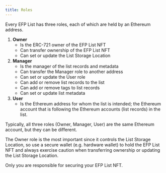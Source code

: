 ```yaml
---
title: Roles
---
```


Every EFP List has three roles, each of which are held by an Ethereum address.

1. **Owner**
   - Is the ERC-721 owner of the EFP List NFT
   - Can transfer ownership of the EFP List NFT
   - Can set or update the List Storage Location
2. **Manager**
   - Is the manager of the list records and metadata
   - Can transfer the Manager role to another address
   - Can set or update the User role
   - Can add or remove list records to the list
   - Can add or remove tags to list records
   - Can set or update list metadata
3. **User**
   - Is the Ethereum address for whom the list is intended; the Ethereum account that is following the Ethereum accounts (list records) in the list.

Typically, all three roles (Owner, Manager, User) are the same Ethereum account, but they can be different.

The Owner role is the most important since it controls the List Storage Location, so use a secure wallet (e.g. hardware wallet) to hold the EFP List NFT and always exercise caution when transferring ownership or updating the List Storage Location.

Only you are responsible for securing your EFP List NFT.

